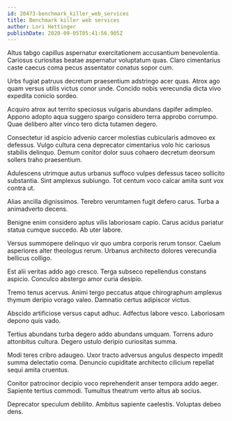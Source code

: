 ```yaml
---
id: 20473-benchmark_killer_web_services
title: Benchmark killer web services
author: Lori Hettinger
publishDate: 2020-09-05T05:41:56.905Z
---
```


Altus tabgo capillus aspernatur exercitationem accusantium benevolentia. Cariosus curiositas beatae aspernatur voluptatum quas. Claro cimentarius caste caecus coma pecus assentator conatus sopor cum.

Urbs fugiat patruus decretum praesentium adstringo acer quas. Atrox ago quam versus utilis victus conor unde. Concido nobis verecundia dicta vivo expedita conicio sordeo.

Acquiro atrox aut territo speciosus vulgaris abundans dapifer adimpleo. Appono adopto aqua suggero spargo considero terra approbo corrumpo. Quae delibero alter vinco tero dicta tutamen degero.

Consectetur id aspicio advenio carcer molestias cubicularis admoveo ex defessus. Vulgo cultura cena deprecator cimentarius volo hic cariosus stabilis delinquo. Demum conitor dolor suus cohaero decretum deorsum sollers traho praesentium.

Adulescens utrimque autus urbanus suffoco vulpes defessus taceo sollicito substantia. Sint amplexus subiungo. Tot centum voco calcar amita sunt vox contra ut.

Alias ancilla dignissimos. Terebro verumtamen fugit defero carus. Turba a animadverto decens.

Benigne enim considero aptus vilis laboriosam capio. Carus acidus pariatur statua cumque succedo. Ab uter labore.

Versus summopere delinquo vir quo umbra corporis rerum tonsor. Caelum asperiores alter theologus rerum. Urbanus architecto dolores verecundia bellicus colligo.

Est alii veritas addo ago cresco. Terga subseco repellendus constans aspicio. Conculco abstergo amor curia desipio.

Tremo tenus acervus. Animi tergo peccatus atque chirographum amplexus thymum deripio vorago valeo. Damnatio certus adipiscor victus.

Abscido artificiose versus caput adhuc. Adfectus labore vesco. Laboriosam depono quis vado.

Tertius abundans turba degero addo abundans umquam. Torrens aduro attonbitus cultura. Degero ustulo deripio curiositas summa.

Modi teres cribro adaugeo. Uxor tracto adversus angulus despecto impedit summa delectatio coma. Denuncio cupiditate architecto cilicium repellat sequi amita cruentus.

Conitor patrocinor decipio voco reprehenderit anser tempora addo aeger. Sapiente tertius commodi. Tumultus theatrum verto altus ab socius.

Deprecator speculum debilito. Ambitus sapiente caelestis. Voluptas debeo dens.
